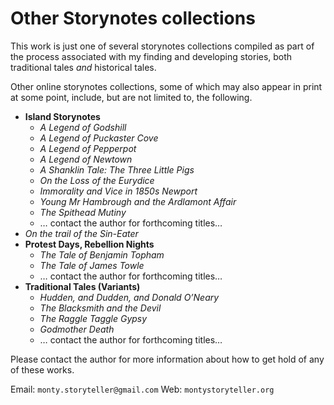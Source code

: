 # Other Storynotes collections

This work is just one of several storynotes collections compiled as part of the process associated with my finding and developing stories, both traditional tales *and* historical tales.

Other online storynotes collections, some of which may also appear in print at some point, include, but are not limited to, the following.

- __Island Storynotes__
  - *A Legend of Godshill*
  - *A Legend of Puckaster Cove*
  - *A Legend of Pepperpot*
  - *A Legend of Newtown*
  - *A Shanklin Tale: The Three Little Pigs*
  - *On the Loss of the Eurydice*
  - *Immorality and Vice in 1850s Newport*
  - *Young Mr Hambrough and the Ardlamont Affair*
  - *The Spithead Mutiny*
  - ... contact the author for forthcoming titles...

- *On the trail of the Sin-Eater*
- __Protest Days, Rebellion Nights__
  - *The Tale of Benjamin Topham*
  - *The Tale of James Towle*
  - ... contact the author for forthcoming titles...

- __Traditional Tales (Variants)__
  - *Hudden, and Dudden, and Donald O'Neary*
  - *The Blacksmith and the Devil*
  - *The Raggle Taggle Gypsy*
  - *Godmother Death*
  - ... contact the author for forthcoming titles...

Please contact the author for more information about how to get hold of any of these works.

Email: `monty.storyteller@gmail.com`
Web: `montystoryteller.org`

